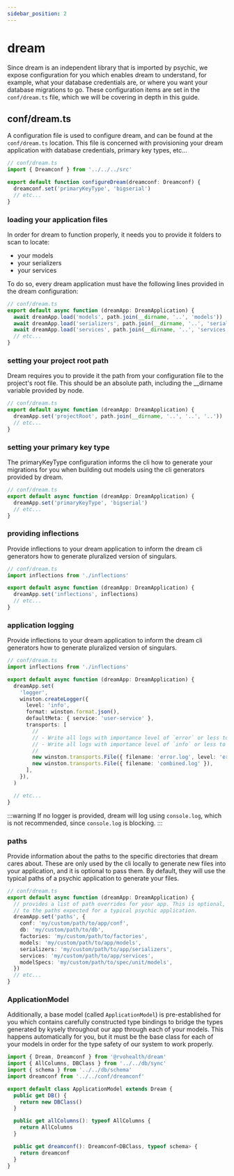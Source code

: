 ```yaml
---
sidebar_position: 2
---
```


# dream

Since dream is an independent library that is imported by psychic, we expose configuration for you which enables dream to understand, for example, what your database credentials are, or where you want your database migrations to go. These configuration items are set in the `conf/dream.ts` file, which we will be covering in depth in this guide.

## conf/dream.ts

A configuration file is used to configure dream, and can be found at the `conf/dream.ts` location. This file is concerned with provisioning your dream application with database credentials, primary key types, etc...

```ts
// conf/dream.ts
import { Dreamconf } from '../../../src'

export default function configureDream(dreamconf: Dreamconf) {
  dreamconf.set('primaryKeyType', 'bigserial')
  // etc...
}
```

### loading your application files

In order for dream to function properly, it needs you to provide it folders to scan to locate:

- your models
- your serializers
- your services

To do so, every dream application must have the following lines provided in the dream configuration:

```ts
// conf/dream.ts
export default async function (dreamApp: DreamApplication) {
  await dreamApp.load('models', path.join(__dirname, '..', 'models'))
  await dreamApp.load('serializers', path.join(__dirname, '..', 'serializers'))
  await dreamApp.load('services', path.join(__dirname, '..', 'services'))
  // etc...
}
```

### setting your project root path

Dream requires you to provide it the path from your configuration file to the project's root file. This should be an absolute path, including the \_\_dirname variable provided by node.

```ts
// conf/dream.ts
export default async function (dreamApp: DreamApplication) {
  dreamApp.set('projectRoot', path.join(__dirname, '..', '..', '..'))
  // etc...
}
```

### setting your primary key type

The primaryKeyType configuration informs the cli how to generate your migrations for you when building out models using the cli generators provided by dream.

```ts
// conf/dream.ts
export default async function (dreamApp: DreamApplication) {
  dreamApp.set('primaryKeyType', 'bigserial')
  // etc...
}
```

### providing inflections

Provide inflections to your dream application to inform the dream cli generators how to generate pluralized version of singulars.

```ts
// conf/dream.ts
import inflections from './inflections'

export default async function (dreamApp: DreamApplication) {
  dreamApp.set('inflections', inflections)
  // etc...
}
```

### application logging

Provide inflections to your dream application to inform the dream cli generators how to generate pluralized version of singulars.

```ts
// conf/dream.ts
import inflections from './inflections'

export default async function (dreamApp: DreamApplication) {
  dreamApp.set(
    'logger',
    winston.createLogger({
      level: 'info',
      format: winston.format.json(),
      defaultMeta: { service: 'user-service' },
      transports: [
        //
        // - Write all logs with importance level of `error` or less to `error.log`
        // - Write all logs with importance level of `info` or less to `combined.log`
        //
        new winston.transports.File({ filename: 'error.log', level: 'error' }),
        new winston.transports.File({ filename: 'combined.log' }),
      ],
    }),
  )

  // etc...
}
```

:::warning
If no logger is provided, dream will log using `console.log`, which is not recommended, since `console.log` is blocking.
:::

### paths

Provide information about the paths to the specific directories that dream cares about. These are only used by the cli locally to generate new files into your application, and it is optional to pass them. By default, they will use the typical paths of a psychic application to generate your files.

```ts
// conf/dream.ts
export default async function (dreamApp: DreamApplication) {
  // provides a list of path overrides for your app. This is optional, and will default
  // to the paths expected for a typical psychic application.
  dreamApp.set('paths', {
    conf: 'my/custom/path/to/app/conf',
    db: 'my/custom/path/to/db',
    factories: 'my/custom/path/to/factories',
    models: 'my/custom/path/to/app/models',
    serializers: 'my/custom/path/to/app/serializers',
    services: 'my/custom/path/to/app/services',
    modelSpecs: 'my/custom/path/to/spec/unit/models',
  })
  // etc...
}
```

### ApplicationModel

Additionally, a base model (called `ApplicationModel`) is pre-established for you which contains carefully constructed type bindings to bridge the types generated by kysely throughout our app through each of your models. This happens automatically for you, but it must be the base class for each of your models in order for the type safety of our system to work properly.

```ts
import { Dream, Dreamconf } from '@rvohealth/dream'
import { AllColumns, DBClass } from '../../db/sync'
import { schema } from '../../db/schema'
import dreamconf from '../../conf/dreamconf'

export default class ApplicationModel extends Dream {
  public get DB() {
    return new DBClass()
  }

  public get allColumns(): typeof AllColumns {
    return AllColumns
  }

  public get dreamconf(): Dreamconf<DBClass, typeof schema> {
    return dreamconf
  }
}
```
